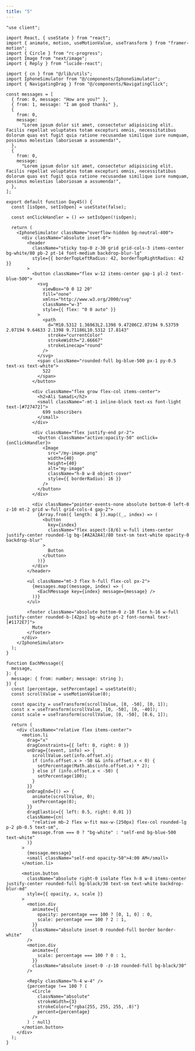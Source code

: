 ```yaml
---
title: "5"
---
```


<ComponentPreview name="works-5" />

<CodePreview>

```tsx showLineNumbers
"use client";

import React, { useState } from "react";
import { animate, motion, useMotionValue, useTransform } from "framer-motion";
import { Circle } from "rc-progress";
import Image from "next/image";
import { Reply } from "lucide-react";

import { cn } from "@/lib/utils";
import IphoneSimulator from "@/components/IphoneSimulator";
import { NavigatingDrag } from "@/components/NavigatingClick";

const messages = [
  { from: 0, message: "How are you?" },
  { from: 1, message: "I am good thanks" },
  {
    from: 0,
    message:
      "Lorem ipsum dolor sit amet, consectetur adipisicing elit. Facilis repellat voluptates totam excepturi omnis, necessitatibus dolorum quas est fugit quia ratione recusandae similique iure numquam, possimus molestias laboriosam a assumenda!",
  },
  {
    from: 0,
    message:
      "Lorem ipsum dolor sit amet, consectetur adipisicing elit. Facilis repellat voluptates totam excepturi omnis, necessitatibus dolorum quas est fugit quia ratione recusandae similique iure numquam, possimus molestias laboriosam a assumenda!",
  },
];

export default function Day45() {
  const [isOpen, setIsOpen] = useState(false);

  const onClickHandler = () => setIsOpen(!isOpen);

  return (
    <IphoneSimulator className="overflow-hidden bg-neutral-400">
      <div className="absolute inset-0">
        <header
          className="sticky top-0 z-30 grid grid-cols-3 items-center bg-white/80 pb-2 pt-14 font-medium backdrop-blur-lg"
          style={{ borderTopLeftRadius: 42, borderTopRightRadius: 42 }}
        >
          <button className="flex w-12 items-center gap-1 pl-2 text-blue-500">
            <svg
              viewBox="0 0 12 20"
              fill="none"
              xmlns="http://www.w3.org/2000/svg"
              className="w-3"
              style={{ flex: "0 0 auto" }}
            >
              <path
                d="M10.5312 1.36963L2.1398 9.47206C2.07194 9.53759 2.07194 9.64633 2.1398 9.71186L10.5312 17.8143"
                stroke="currentColor"
                strokeWidth="2.66667"
                strokeLinecap="round"
              />
            </svg>
            <span className="rounded-full bg-blue-500 px-1 py-0.5 text-xs text-white">
              522
            </span>
          </button>

          <div className="flex grow flex-col items-center">
            <h2>Ali Samadi</h2>
            <small className="-mt-1 inline-block text-xs font-light text-[#727472]">
              699 subscribers
            </small>
          </div>

          <div className="flex justify-end pr-2">
            <button className="active:opacity-50" onClick={onClickHandler}>
              <Image
                src="/my-image.png"
                width={40}
                height={40}
                alt="my-image"
                className="h-8 w-8 object-cover"
                style={{ borderRadius: 16 }}
              />
            </button>
          </div>

          <div className="pointer-events-none absolute bottom-0 left-0 z-10 mt-2 grid w-full grid-cols-4 gap-2">
            {Array.from({ length: 4 }).map((_, index) => (
              <button
                key={index}
                className="flex aspect-[8/6] w-full items-center justify-center rounded-lg bg-[#A2A2A4]/80 text-sm text-white opacity-0 backdrop-blur"
              >
                Button
              </button>
            ))}
          </div>
        </header>

        <ul className="mt-3 flex h-full flex-col px-2">
          {messages.map((message, index) => (
            <EachMessage key={index} message={message} />
          ))}
        </ul>

        <footer className="absolute bottom-0 z-10 flex h-16 w-full justify-center rounded-b-[42px] bg-white pt-2 font-normal text-[#1172E7]">
          Mute
        </footer>
      </div>
    </IphoneSimulator>
  );
}

function EachMessage({
  message,
}: {
  message: { from: number; message: string };
}) {
  const [percentage, setPercentage] = useState(0);
  const scrollValue = useMotionValue(0);

  const opacity = useTransform(scrollValue, [0, -50], [0, 1]);
  const x = useTransform(scrollValue, [0, -50], [0, -40]);
  const scale = useTransform(scrollValue, [0, -50], [0.6, 1]);

  return (
    <div className="relative flex items-center">
      <motion.li
        drag="x"
        dragConstraints={{ left: 0, right: 0 }}
        onDrag={(event, info) => {
          scrollValue.set(info.offset.x);
          if (info.offset.x > -50 && info.offset.x < 0) {
            setPercentage(Math.abs(info.offset.x) * 2);
          } else if (info.offset.x < -50) {
            setPercentage(100);
          }
        }}
        onDragEnd={() => {
          animate(scrollValue, 0);
          setPercentage(0);
        }}
        dragElastic={{ left: 0.5, right: 0.01 }}
        className={cn(
          "relative mb-2 flex w-fit max-w-[250px] flex-col rounded-lg p-2 pb-0.5 text-sm",
          message.from === 0 ? "bg-white" : "self-end bg-blue-500 text-white"
        )}
      >
        {message.message}
        <small className="self-end opacity-50">4:00 AM</small>
      </motion.li>

      <motion.button
        className="absolute right-0 isolate flex h-8 w-8 items-center justify-center rounded-full bg-black/30 text-sm text-white backdrop-blur-md"
        style={{ opacity, x, scale }}
      >
        <motion.div
          animate={{
            opacity: percentage === 100 ? [0, 1, 0] : 0,
            scale: percentage === 100 ? 2 : 1,
          }}
          className="absolute inset-0 rounded-full border border-white"
        />
        <motion.div
          animate={{
            scale: percentage === 100 ? 0 : 1,
          }}
          className="absolute inset-0 -z-10 rounded-full bg-black/30"
        />

        <Reply className="h-4 w-4" />
        {percentage !== 100 ? (
          <Circle
            className="absolute"
            strokeWidth={3}
            strokeColor={"rgba(255, 255, 255, .8)"}
            percent={percentage}
          />
        ) : null}
      </motion.button>
    </div>
  );
}
```

</CodePreview>